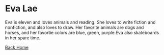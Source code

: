 # Eva Lae

Eva is eleven and loves animals and reading. She loves to write fiction and nonfiction, and also loves to draw. Her favorite animals are dogs and horses, and her favortie colors are blue, green, purple.Eva also skateboards in her spare time.

[Back Home](/)
